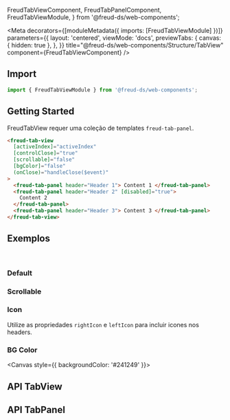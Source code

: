   FreudTabViewComponent,
  FreudTabPanelComponent,
  FreudTabViewModule,
} from '@freud-ds/web-components';

<Meta
  decorators={[moduleMetadata({ imports: [FreudTabViewModule] })]}
  parameters={{
    layout: 'centered',
    viewMode: 'docs',
    previewTabs: {
      canvas: { hidden: true },
    },
  }}
  title="@freud-ds/web-components/Structure/TabView"
  component={FreudTabViewComponent}
/>

<FreudHeaderComponent
  title="Tab (View)"
  description="As abas facilitam a exploração e alternam entre diferentes visualizações."
/>

## <a id="importing"></a>Import

```ts
import { FreudTabViewModule } from '@freud-ds/web-components';
```

## Getting Started

FreudTabView requer uma coleção de templates `freud-tab-panel`.

```html
<freud-tab-view
  [activeIndex]="activeIndex"
  [controlClose]="true"
  [scrollable]="false"
  [bgColor]="false"
  (onClose)="handleClose($event)"
>
  <freud-tab-panel header="Header 1"> Content 1 </freud-tab-panel>
  <freud-tab-panel header="Header 2" [disabled]="true">
    Content 2
  </freud-tab-panel>
  <freud-tab-panel header="Header 3"> Content 3 </freud-tab-panel>
</freud-tab-view>
```

## <a id="exemplos"></a>Exemplos

<br />

### Default

<Canvas>
  <Story story={Default} />
</Canvas>

### Scrollable

<Canvas>
  <Story story={Scrollable} />
</Canvas>

### Icon

Utilize as propriedades `rightIcon` e `leftIcon` para incluir icones nos headers.

<Canvas>
  <Story story={Icon} />
</Canvas>

### BG Color

<Canvas style={{ backgroundColor: '#241249' }}>
  <Story story={BGColor} />
</Canvas>

## <a id="api"></a>API TabView

<ArgTypes of={FreudTabViewComponent} />

## <a id="api-tab-panel"></a>API TabPanel

<ArgTypes of={FreudTabPanelComponent} />
